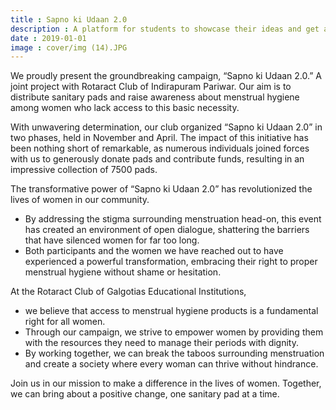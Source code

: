 ```yaml
---
title : Sapno ki Udaan 2.0
description : A platform for students to showcase their ideas and get a chance to work on them.
date : 2019-01-01
image : cover/img (14).JPG
---
```


We proudly present the groundbreaking campaign, “Sapno ki Udaan 2.0.” A joint project with Rotaract Club of Indirapuram Pariwar. Our aim is to distribute sanitary pads and raise awareness about menstrual hygiene among women who lack access to this basic necessity.

With unwavering determination, our club organized “Sapno ki Udaan 2.0” in two phases, held in November and April. The impact of this initiative has been nothing short of remarkable, as numerous individuals joined forces with us to generously donate pads and contribute funds, resulting in an impressive collection of 7500 pads.

The transformative power of “Sapno ki Udaan 2.0” has revolutionized the lives of women in our community.
- By addressing the stigma surrounding menstruation head-on, this event has created an environment of open dialogue, shattering the barriers that have silenced women for far too long.
- Both participants and the women we have reached out to have experienced a powerful transformation, embracing their right to proper menstrual hygiene without shame or hesitation.

At the Rotaract Club of Galgotias Educational Institutions,
- we believe that access to menstrual hygiene products is a fundamental right for all women.
- Through our campaign, we strive to empower women by providing them with the resources they need to manage their periods with dignity.
- By working together, we can break the taboos surrounding menstruation and create a society where every woman can thrive without hindrance.

Join us in our mission to make a difference in the lives of women. Together, we can bring about a positive change, one sanitary pad at a time.

